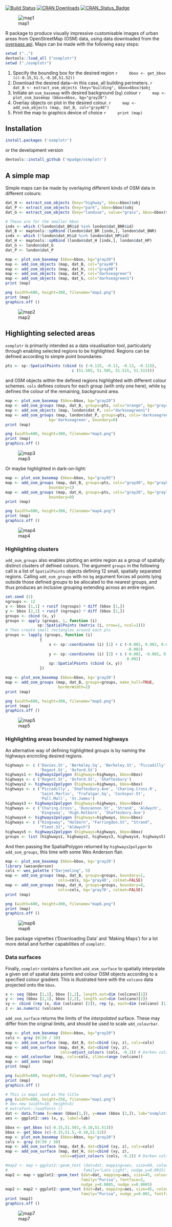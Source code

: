 [![Build Status](https://travis-ci.org/mpadge/osmplotr.svg?branch=master)](https://travis-ci.org/mpadge/osmplotr)
[![CRAN Downloads](http://cranlogs.r-pkg.org/badges/grand-total/osmplotr?color=orange)](http://cran.r-project.org/package=osmplotr)
[![CRAN_Status_Badge](http://www.r-pkg.org/badges/version/osmplotr)](http://cran.r-project.org/package=osmplotr)

![map1](./figure/map1.png)

R package to produce visually impressive customisable images of urban areas from
OpenStreetMap (OSM) data, using data downloaded from the 
[overpass api](http://overpass-api.de/). Maps can be made with the following
easy steps:

```r
setwd ("..")
devtools::load_all ("osmplotr")
setwd ("./osmplotr")
```


1. Specify the bounding box for the desired region
    ```r
    bbox <- get_bbox (c(-0.15,51.5,-0.10,51.52))
    ```
2. Download the desired data---in this case, all building perimeters.
    ```r
    dat_B <- extract_osm_objects (key="building", bbox=bbox)$obj
    ```
3. Initiate an `osm_basemap` with desired background (`bg`) colour
    ```r
    map <- plot_osm_basemap (bbox=bbox, bg="gray20")
    ```
4. Overlay objects on plot in the desired colour.
    ```r
    map <- add_osm_objects (map, dat_B, col="gray40")
    ```
5. Print the map to graphics device of choice
    ```r
    print (map)
    ```

## Installation

```r
install.packages ('osmplotr')
```
or the development version
```r
devtools::install_github ('mpadge/osmplotr')
```

## A simple map

Simple maps can be made by overlaying different kinds of OSM data in different
colours:
```r
dat_H <- extract_osm_objects (key="highway", bbox=bbox)$obj
dat_P <- extract_osm_objects (key="park", bbox=bbox)$obj
dat_G <- extract_osm_objects (key="landuse", value="grass", bbox=bbox)$obj
```
```r
# These are for the smaller bbox
indx <- which (!london$dat_BR$id %in% london$dat_BNR$id)
dat_B <- maptools::spRbind (london$dat_BR [indx,], london$dat_BNR)
indx <- which (!london$dat_H$id %in% london$dat_HP$id)
dat_H <- maptools::spRbind (london$dat_H [indx,], london$dat_HP)
dat_G <- london$dat_G
dat_P <- london$dat_P
```
```r
map <- plot_osm_basemap (bbox=bbox, bg="gray20")
map <- add_osm_objects (map, dat_B, col="gray40")
map <- add_osm_objects (map, dat_H, col="gray80")
map <- add_osm_objects (map, dat_P, col="darkseagreen")
map <- add_osm_objects (map, dat_G, col="darkseagreen1")
print (map)
```
```r
png (width=600, height=300, filename="map2.png")
print (map)
graphics.off ()
```

![map2](./figure/map2.png)

## Highlighting selected areas

`osmplotr` is primarily intended as a data visualisation tool, particularly
through enabling selected regions to be highlighted. Regions can be defined
according to simple point boundaries:

```r
pts <- sp::SpatialPoints (cbind (c (-0.115, -0.13, -0.13, -0.115),
                             c (51.505, 51.505, 51.515, 51.515)))
```
and OSM objects within the defined regions highlighted with different colour
schemes. `cols` defines colours for each group (with only one here), while `bg`
defines the colour of the remaining, background area.
```r
map <- plot_osm_basemap (bbox=bbox, bg="gray20")
map <- add_osm_groups (map, dat_B, groups=pts, cols="orange", bg="gray40")
map <- add_osm_objects (map, london$dat_P, col="darkseagreen1")
map <- add_osm_groups (map, london$dat_P, groups=pts, cols='darkseagreen1',
                   bg='darkseagreen', boundary=0)
print (map)
```
```r
png (width=600, height=300, filename="map3.png")
print (map)
graphics.off ()
```
![map3](./figure/map3.png)

Or maybe highlighted in dark-on-light:
```r
map <- plot_osm_basemap (bbox=bbox, bg="gray95")
map <- add_osm_groups (map, dat_B, groups=pts, cols="gray40", bg="gray85",
                   boundary=1)
map <- add_osm_groups (map, dat_H, groups=pts, cols="gray20", bg="gray70",
                   boundary=0)
print (map)
```
```r
png (width=600, height=300, filename="map4.png")
print (map)
graphics.off ()
```
![map4](./figure/map4.png)

### Highlighting clusters

`add_osm_groups` also enables plotting an entire region as a group of
spatially distinct clusters of defined colours. The argument `groups` in the
following call is a list of `SpatialPoints` objects defining 12 small, spatially
separated regions.  Calling `add_osm_groups` with no `bg` argument forces all
points lying outside those defined groups to be allocated to the nearest groups,
and thus produces an inclusive grouping extending across an entire region.

```r
set.seed (2)
ngroups <- 12
x <- bbox [1,1] + runif (ngroups) * diff (bbox [1,])
y <- bbox [2,1] + runif (ngroups) * diff (bbox [2,])
groups <- cbind (x, y)
groups <- apply (groups, 1, function (i) 
              sp::SpatialPoints (matrix (i, nrow=1, ncol=2)))
# Then create small rectangles around each pts
groups <- lapply (groups, function (i)
               {
                   x <- sp::coordinates (i) [1] + c (-0.002, 0.002, 0.002,
                                                     -0.002)
                   y <- sp::coordinates (i) [2] + c (-0.002, -0.002, 0.002,
                                                     0.002)
                   sp::SpatialPoints (cbind (x, y))
               })
```
```r
map <- plot_osm_basemap (bbox=bbox, bg='gray20')
map <- add_osm_groups (map, dat_B, groups=groups, make_hull=TRUE,
                       borderWidth=2)
print (map)
```
```r
png (width=600, height=300, filename="map5.png")
print (map)
graphics.off ()
```
![map5](./figure/map5.png)

### Highlighting areas bounded by named highways

An alternative way of defining highlighted groups is by naming the highways
encircling desired regions.
```r
highways <- c ('Davies.St', 'Berkeley.Sq', 'Berkeley.St', 'Piccadilly',
               'Regent.St', 'Oxford.St')
highways1 <- highways2polygon (highways=highways, bbox=bbox)
highways <- c ('Regent.St', 'Oxford.St', 'Shaftesbury')
highways2 <- highways2polygon (highways=highways, bbox=bbox)
highways <- c ('Piccadilly', 'Shaftesbury.Ave', 'Charing.Cross.R',
               'Saint.Martin', 'Trafalgar.Sq', 'Cockspur.St',
               'Pall.Mall', 'St.James')
highways3 <- highways2polygon (highways=highways, bbox=bbox)
highways <- c ('Charing.Cross', 'Duncannon.St', 'Strand', 'Aldwych',
               'Kingsway', 'High.Holborn', 'Shaftesbury.Ave')
highways4 <- highways2polygon (highways=highways, bbox=bbox)
highways <- c ("Kingsway", "Holborn", "Farringdon.St", "Strand",
               "Fleet.St", "Aldwych")
highways5 <- highways2polygon (highways=highways, bbox=bbox)
groups <- list (highways1, highways2, highways3, highways4, highways5)
```
And then passing the SpatialPolygon returned by `highways2polygon` to
`add_osm_groups`, this time with some Wes Anderson flair.
```r
map <- plot_osm_basemap (bbox=bbox, bg='gray20')
library (wesanderson)
cols <- wes_palette ("Darjeeling", 5) 
map <- add_osm_groups (map, dat_B, groups=groups, boundary=1,
                       cols=cols, bg='gray40', colmat=FALSE)
map <- add_osm_groups (map, dat_H, groups=groups, boundary=0,
                       cols=cols, bg='gray70', colmat=FALSE)
print (map)
```
```r
png (width=600, height=300, filename="map6.png")
print (map)
graphics.off ()
```
![map6](./figure/map6.png)

See package vignettes ('Downloading Data' and 'Making Maps') for a lot more
detail and further capabilities of `osmplotr`.

### Data surfaces

Finally, `osmplotr` contains a function `add_osm_surface` to spatially
interpolate a given set of spatial data points and colour OSM objects according
to a specified colour gradient. This is illustrated here with the `volcano` data
projected onto the `bbox`.
```r
x <- seq (bbox [1,1], bbox [1,2], length.out=dim (volcano)[1])
y <- seq (bbox [2,1], bbox [2,2], length.out=dim (volcano)[2])
xy <- cbind (rep (x, dim (volcano) [2]), rep (y, each=dim (volcano) [1]))
z <- as.numeric (volcano)
```
`add_osm_surface` returns the limits of the *interpolated* surface. These may
differ from the original limits, and should be used to scale `add_colourbar`.
```r
map <- plot_osm_basemap (bbox=bbox, bg="gray20")
cols <- gray (0:50 / 50)
map <- add_osm_surface (map, dat_B, dat=cbind (xy, z), cols=cols)
map <- add_osm_surface (map, dat_H, dat=cbind (xy, z), 
                        cols=adjust_colours (cols, -0.2)) # Darken cols by ~20%
map <- add_colourbar (map, cols=cols, zlims=range (volcano))
map <- add_axes (map)
print (map)
```
```r
png (width=600, height=300, filename="map7.png")
print (map)
graphics.off ()
```

```r
# This is map1 used as the title
png (width=800, height=250, filename="map1.png")
# dev.new (width=10, height=5)
# extrafont::loadfonts ()
dat <- data.frame (x=mean (bbox[1,]), y=mean (bbox [2,]), lab="osmplotr")
aes <- ggplot2::aes (x, y, label=lab)

bbox <- get_bbox (c(-0.15,51.503,-0.10,51.513))
bbox <- get_bbox (c(-0.15,51.5,-0.10,51.52))
map <- plot_osm_basemap (bbox=bbox, bg="gray20")
cols <- gray (0:50 / 50)
map <- add_osm_surface (map, dat_B, dat=cbind (xy, z), cols=cols)
map <- add_osm_surface (map, dat_H, dat=cbind (xy, z), 
                        cols=adjust_colours (cols, -0.2)) # Darken cols by ~20%

#map2 <- map + ggplot2::geom_text (dat=dat, mapping=aes, size=60, colour="white",
#                                 family="Lato Light", nudge_y=0.0015)
map2 <- map + ggplot2::geom_text (dat=dat, mapping=aes, size=45, colour="black",
                                 family="Purisa", fontface=2,
                                 nudge_y=0.0005, nudge_x=0.0005)
map2 <- map2 + ggplot2::geom_text (dat=dat, mapping=aes, size=45, colour="white",
                                 family="Purisa", nudge_y=0.001, fontface=2)
print (map2)
graphics.off ()
```
![map7](./figure/map7.png)
